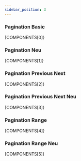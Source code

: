 ```yaml
---
sidebar_position: 3
---
```



### Pagination Basic

<CodePreview>{COMPONENTS[0]}</CodePreview>

### Pagination Neu

<CodePreview>{COMPONENTS[1]}</CodePreview>

### Pagination Previous Next

<CodePreview>{COMPONENTS[2]}</CodePreview>

### Pagination Previous Next Neu

<CodePreview>{COMPONENTS[3]}</CodePreview>

### Pagination Range

<CodePreview>{COMPONENTS[4]}</CodePreview>

### Pagination Range Neu

<CodePreview>{COMPONENTS[5]}</CodePreview>

